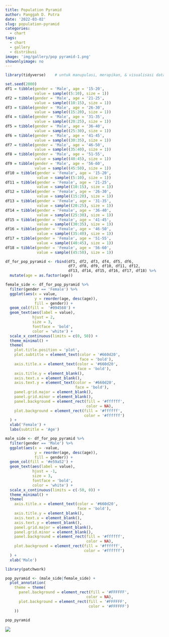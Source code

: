 ```yaml
---
title: Population Pyramid
author: Panggah D. Putra
date: '2022-03-02'
slug: population-pyramid
categories:
  - chart
tags:
  - chart
  - gallery
  - distribusi
image: 'img/gallery/pop pyramid-1.png'
showonlyimage: no
---
```

<!--more-->

```r
library(tidyverse)    # untuk manupulasi, merapikan, & visualisasi data
```

```r
set.seed(2000)
df1 = tibble(gender = 'Male', age = '15-20',
             value = sample((5:10), size = 1))
df2 = tibble(gender = 'Male', age = '21-25',
             value = sample((10:15), size = 1))
df3 = tibble(gender = 'Male', age = '26-30',
             value = sample((15:20), size = 1))
df4 = tibble(gender = 'Male', age = '31-35',
             value = sample((20:25), size = 1))
df5 = tibble(gender = 'Male', age = '36-40',
             value = sample((25:30), size = 1))
df6 = tibble(gender = 'Male', age = '41-45',
             value = sample((30:35), size = 1))
df7 = tibble(gender = 'Male', age = '46-50',
             value = sample((35:40), size = 1))
df8 = tibble(gender = 'Male', age = '51-55',
             value = sample((40:45), size = 1))
df9 = tibble(gender = 'Male', age = '56-60',
             value = sample((45:50), size = 1))
df10 = tibble(gender = 'Female', age = '15-20',
              value = sample((5:10), size = 1))
df11 = tibble(gender = 'Female', age = '21-25',
              value = sample((10:15), size = 1))
df12 = tibble(gender = 'Female', age = '26-30',
              value = sample((15:20), size = 1))
df13 = tibble(gender = 'Female', age = '31-35',
              value = sample((20:25), size = 1))
df14 = tibble(gender = 'Female', age = '36-40',
              value = sample((25:30), size = 1))
df15 = tibble(gender = 'Female', age = '41-45',
              value = sample((30:35), size = 1))
df16 = tibble(gender = 'Female', age = '46-50',
              value = sample((35:40), size = 1))
df17 = tibble(gender = 'Female', age = '51-55',
              value = sample((40:45), size = 1))
df18 = tibble(gender = 'Female', age = '56-60',
              value = sample((45:50), size = 1))

df_for_pop_pyramid <- rbind(df1, df2, df3, df4, df5, df6,
                            df7, df8, df9, df10, df11, df12,
                            df13, df14, df15, df16, df17, df18) %>%
  mutate(age = as.factor(age))
```

```r
female_side <- df_for_pop_pyramid %>%
  filter(gender == 'Female') %>%
  ggplot(aes(x = value,
             y = reorder(age, desc(age)),
             fill = gender)) +
  geom_col(fill =  '#094568') +
  geom_text(aes(label = value),
            hjust = 2,
            size = 3,
            fontface = 'bold',
            color = 'white') +
  scale_x_continuous(limits = c(0, 50)) +
  theme_minimal() +
  theme(
    plot.title.position = 'plot',
    plot.subtitle = element_text(color = '#660d20',
                                 face = 'bold'),
    axis.title.x = element_text(color = '#660d20',
                                face = 'bold'),
    axis.title.y = element_blank(),
    axis.text.x = element_blank(),
    axis.text.y = element_text(color = '#660d20',
                               face = 'bold'),
    panel.grid.major = element_blank(),
    panel.grid.minor = element_blank(),
    panel.background = element_rect(fill = '#ffffff',
                                    color = NA),
    plot.background = element_rect(fill = '#ffffff',
                                   color = '#ffffff')
  ) +
  xlab('Female') +
  labs(subtitle = 'Age')
```

```r
male_side <- df_for_pop_pyramid %>%
  filter(gender == 'Male') %>%
  ggplot(aes(x = -value,
             y = reorder(age, desc(age)),
             fill = gender)) +
  geom_col(fill = '#e59a52') +
  geom_text(aes(label = value),
            hjust = -1,
            size = 3,
            fontface = 'bold',
            color = 'white') +
  scale_x_continuous(limits = c(-50, 0)) +
  theme_minimal() +
  theme(
    axis.title.x = element_text(color = '#660d20',
                                face = 'bold'),
    axis.title.y = element_blank(),
    axis.text.x = element_blank(),
    axis.text.y = element_blank(),
    panel.grid.major = element_blank(),
    panel.grid.minor = element_blank(),
    panel.background = element_rect(fill = '#ffffff',
                                    color = NA),
    plot.background = element_rect(fill = '#ffffff',
                                   color = '#ffffff')
  ) +
  xlab('Male')
```

```r
library(patchwork) 
```

```r
pop_pyramid <- (male_side|female_side) +
  plot_annotation(
    theme = theme(
      panel.background = element_rect(fill = '#FFFFFF',
                                    color = NA),
      plot.background = element_rect(fill = '#FFFFFF',
                                     color = '#FFFFFF')
    ))
```

```r
pop_pyramid
```

![](images/pop pyramid-1.png)